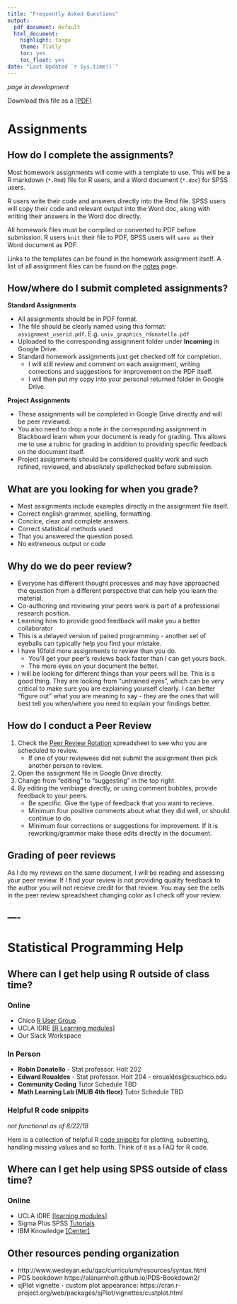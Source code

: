 ```yaml
---
title: "Frequently Asked Questions"
output:
  pdf_document: default
  html_document:
    highlight: tango
    theme: flatly
    toc: yes
    toc_float: yes
date: "Last Updated `r Sys.time()`"
---
```


_page in development_

Download this file as a [[PDF]](faq.pdf)

# Assignments

## How do I complete the assignments? 

Most homework assignments will come with a template to use. This will be a R markdown (`*.Rmd`) file for R users, and a Word document (`*.doc`) for SPSS users. 

R users write their code and answers directly into the Rmd file. SPSS users will copy their code and relevant output into the Word doc, along with writing their answers in the Word doc directly. 

All homework files must be compiled or converted to PDF before submission. R users `knit` their file to PDF, SPSS users will `save as` their Word document as PDF. 

Links to the templates can be found in the homework assignment itself. A list of all assignment files can be found on the [notes](notes.html) page. 
    
## How/where do I submit completed assignments? 

**Standard Assignments**

* All assignments should be in PDF format. 
* The file should be clearly named using this format: `assignment_userid.pdf`. E.g. `univ_graphics_rdonatello.pdf`
* Uploaded to the corresponding assignment folder under **Incoming** in Google Drive. 
* Standard homework assignments just get checked off for completion. 
  - I will still review and comment on each assignment, writing corrections and suggestions for improvement on the PDF itself. 
  - I will then put my copy into your personal returned folder in Google Drive. 

**Project Assignments**

* These assignments will be completed in Google Drive directly and will be peer reviewed. 
* You also need to drop a note in the corresponding assignment in Blackboard learn when your document is ready for grading. This allows me to use a rubric for grading in addition to providing specific feedback on the document itself. 
* Project assignments should be considered quality work and such refined, reviewed, and absolutely spellchecked before submission. 


## What are you looking for when you grade? 

* Most assignments include examples directly in the assignment file itself. 
* Correct english grammer, spelling, formatting. 
* Concice, clear and complete answers. 
* Correct statistical methods used
* That you answered the question posed. 
* No extreneous output or code

## Why do we do peer review? 

* Everyone has different thought processes and may have approached the question from a different perspective that can help you learn the material. 
* Co-authoring and reviewing your peers work is part of a professional research position. 
* Learning how to provide good feedback will make you a better collaborator
* This is a delayed version of paired programming - another set of eyeballs can typically help you find your mistake. 
* I have 10fold more assignments to review than you do. 
    - You'll get your peer's reviews back faster than I can get yours back.
    - The more eyes on your document the better. 
* I will be looking for different things than your peers will be. This is a good thing. They are looking from "untrained eyes", which can be very critical to make sure you are explaining yourself clearly. I can better "figure out" what you are meaning to say  - they are the ones that will best tell you when/where you need to explain your findings better. 


## How do I conduct a Peer Review

1. Check the [Peer Review Rotation](https://docs.google.com/spreadsheets/d/1hjRLCwf-5lZNX-6jPs75WvtTOp3sKmuh10eiKfL6lm0/edit?usp=sharing) spreadsheet to see who you are scheduled to review. 
    - If one of your reviewees did not submit the assignment then pick another person to review. 
2. Open the assignment file in Google Drive directly. 
3. Change from "editing" to "suggesting" in the top right. 
4. By editing the veribiage directly, or using comment bubbles, provide feedback to your peers. 
    - Be specific. Give the type of feedback that you want to recieve. 
    - Minimum four positive comments about what they did well, or should continue to do.
    - Minimum four corrections or suggestions for improvement. If it is reworking/grammer make these edits directly in the document.  


## Grading of peer reviews

As I do my reviews on the same document, I will be reading and assessing your peer review. If I find your review is not providing quality feedback to the author you will not recieve credit for that review. You may see the cells in the peer review spreadsheet changing color as I check off your review.  

----
----

# Statistical Programming Help 

## Where can I get help using R outside of class time? 

### Online
* Chico [R User Group](https://groups.google.com/forum/#!forum/chico-rug)
* UCLA IDRE [[R Learning modules]](https://stats.idre.ucla.edu/r/modules/)
* Our Slack Workspace

### In Person
* **Robin Donatello** - Stat professor. Holt 202
* **Edward Roualdes** - Stat professor. Holt 204 - eroualdes@csuchico.edu
* **Community Coding** Tutor Schedule TBD
* **Math Learning Lab (MLIB 4th floor)** Tutor Schedule TBD
    
    
### Helpful R code snippits

_not functional as of 8/22/18_

Here is a collection of helpful R [code snippits](snippits.html) for plotting, subsetting, handling missing values and so forth. Think of it as a FAQ for R code. 


## Where can I get help using SPSS outside of class time? 

### Online
* UCLA IDRE [[learning modules]](https://stats.idre.ucla.edu/spss/modules/)
* Sigma Plus SPSS [Tutorials](https://www.spss-tutorials.com/basics/)
* IBM Knowledge [[Center]](https://www.ibm.com/support/knowledgecenter/en/SSLVMB_24.0.0/statistics_spsstut_project_ddita-gentopic1.html)


## Other resources pending organization

* http://www.wesleyan.edu/qac/curriculum/resources/syntax.html
* PDS bookdown https://alanarnholt.github.io/PDS-Bookdown2/ 
* sjPlot vignette - custom plot appearance: https://cran.r-project.org/web/packages/sjPlot/vignettes/custplot.html 
